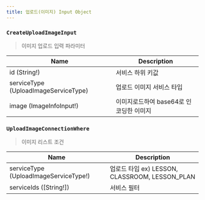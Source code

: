 ```yaml
---
title: 업로드(이미지) Input Object
---
```




### `CreateUploadImageInput`
> 이미지 업로드 입력 파라미터 

| Name | Description |
| -------- | -------- | 
| id (String!)  | 서비스 하위 키값   | 
| serviceType (<Link to="/enum/upload/#UploadImageServiceType">UploadImageServiceType</Link>)  | 업로드 이미지 서비스 타입  | 
| image (<Link to="/input/imageInfo/#ImageInfoInput">ImageInfoInput!</Link>)  | 이미지로드하여 base64로 인코딩한 이미지  | 


### `UploadImageConnectionWhere`
> 이미지 리스트 조건 

| Name | Description |
| -------- | -------- | 
| serviceType (<Link to="/enum/upload/#UploadImageServiceType">UploadImageServiceType!</Link>) | 업로드 타입 ex) LESSON, CLASSROOM, LESSON_PLAN 
| serviceIds ([String!])  | 서비스 필터  | 